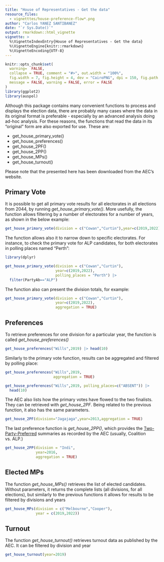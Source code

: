 ```yaml
---
title: "House of Representatives - Get the data"
resource_files:
  - vignetttes/house-preference-flow*.png
author: "Carlos YANEZ SANTIBANEZ"
date: "`r Sys.Date()`"
output: rmarkdown::html_vignette
vignette: >
  %\VignetteIndexEntry{House of Representatives - Get the data}
  %\VignetteEngine{knitr::rmarkdown}
  %\VignetteEncoding{UTF-8}
---
```


```r

knitr::opts_chunk$set(
  warning=  FALSE,
  collapse = TRUE, comment = "#>", out.width = "100%",
  fig.width = 7, fig.height = 4, dev = "CairoPNG", dpi = 150, fig.path = "vignettes/house-get-data-",
  message = FALSE, warning = FALSE, error = FALSE
)
library(ggplot2)
library(auspol)

```

Although this package contains many convenient functions to process and displays the election data, there are probably many cases where the data in its original format is preferable - especially by an advanced analysis doing ad-hoc analysis. For these reasons, the functions that read the data in its "original" form are also exported for use. These are:

- get_house_primary_vote()
- get_house_preferences()
- get_house_2PF()
- get_house_2PP()
- get_house_MPs()
- get_house_turnout()

Please note that the presented here has been downloaded from the AEC's website.

## Primary Vote

It is possible to get all primary vote results for all electorates in all elections from 2044, by running *get_house_primary_vote()*. More usefully, the function allows filtering by a number of electorates for a number of years, as shown in the below example:

```r
get_house_primary_vote(division = c("Cowan","Curtin"),year=c(2019,2022))
```

The function allows also it to narrow down to specific electorates. For instance, to check the primary vote for ALP candidates, for both electorates in polling places named "Perth":

```r
library(dplyr)

get_house_primary_vote(division = c("Cowan","Curtin"),
                       year=c(2019,2022),
                       polling_places = "Perth") |>
  filter(PartyAb=="ALP")
```

The function also can present the division totals, for example:

```r
get_house_primary_vote(division = c("Cowan","Curtin"),
                       year=c(2019,2022), 
                       aggregation = TRUE)
```

## Preferences

To retrieve preferences for one division for a particular year, the function is called *get_house_preferences()*

```r
get_house_preferences("Wills",2019) |> head(10)

```

Similarly to the primary vote function, results can be aggregated and filtered by polling place:

```r
get_house_preferences("Wills",2019,
                      aggregation = TRUE)

```

```r
get_house_preferences("Wills",2019, polling_places=c("ABSENT")) |> 
  head(10)
```
The AEC also lists how the primary votes have flowed to the two finalists. They can be retrieved with *get_house_2PF*. Being related to the previous function, it also has the same parameters.

```r
get_house_2PF(division="Jagajaga",year=2013,aggregation = TRUE)
```
The last preference function is *get_house_2PP()*, which provides the [Two-Party-Preferred](https://en.wikipedia.org/wiki/Two-party-preferred_vote) summaries as recorded by the AEC (usually, Coalition vs. ALP.)

```r
get_house_2PP(division = "Indi",
              year=2016,
              aggregation = TRUE)
```



## Elected MPs

The function *get_house_MPs()* retrieves the list of elected candidates. Without parameters, it returns the complete lists (all divisions, for all elections), but similarly to the previous functions it allows for results to be filtered by divisions and years

```r
get_house_MPs(division = c("Melbourne","Cooper"),
              year = c(2019,2022))
```

## Turnout

The function *get_house_turnout()* retrieves turnout data as published by the AEC. It can be filtered by division and year

```r
get_house_turnout(year=2019)
```

